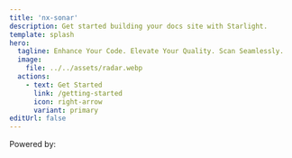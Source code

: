 ```yaml
---
title: 'nx-sonar'
description: Get started building your docs site with Starlight.
template: splash
hero:
  tagline: Enhance Your Code. Elevate Your Quality. Scan Seamlessly.
  image:
    file: ../../assets/radar.webp
  actions:
    - text: Get Started
      link: /getting-started
      icon: right-arrow
      variant: primary
editUrl: false
---
```



Powered by:

<CardGrid>
  <LinkCard title="Nx" href="https://nx.dev/"></LinkCard>
  <LinkCard
    title="Sonar"
    href="https://www.sonarsource.com/products/sonarqube/"
  ></LinkCard>
</CardGrid>
